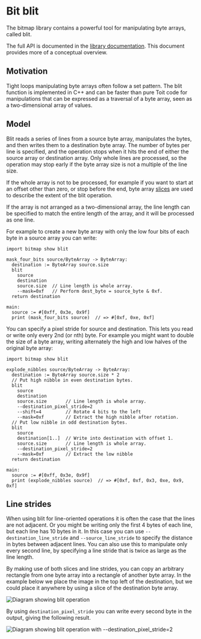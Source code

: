 
# Bit blit

The bitmap library contains a powerful tool for manipulating byte arrays, called blit.

The full API is documented in the [library documentation](https://libs.toit.io/bitmap/library-summary).
This document provides more of a conceptual overview.

## Motivation

Tight loops manipulating byte arrays often follow a set pattern. The blit
function is implemented in C++ and can be faster than pure Toit code for
manipulations that can be expressed as a traversal of a byte array, seen as a
two-dimensional array of values.

## Model

Blit reads a series of lines from a source byte array, manipulates the
bytes, and then writes them to a destination byte array. The number of
bytes per line is specified, and the operation stops when it hits the
end of either the source array or destination array. Only whole lines
are processed, so the operation may stop early if the byte array size
is not a multiple of the line size.

If the whole array is not to be processed, for example if you want to start
at an offset other than zero, or stop before the end, byte array
[slices](../../syntax#indexing-syntax)
are used to describe the extent of the blit operation.

If the array is not arranged as a two-dimensional array, the line length
can be specified to match the entire length of the array, and it will be
processed as one line.

For example to create a new byte array with only the low four bits of
each byte in a source array you can write:

```
import bitmap show blit

mask_four_bits source/ByteArray -> ByteArray:
  destination := ByteArray source.size
  blit
    source
    destination
    source.size  // Line length is whole array.
    --mask=0xf   // Perform dest_byte = source_byte & 0xf.
  return destination

main:
  source := #[0xff, 0x3e, 0x9f]
  print (mask_four_bits source)  // => #[0xf, 0xe, 0xf]
```

You can specify a pixel stride for source and destination. This
lets you read or write only every 2nd (or nth) byte. For example
you might want to double the size of a byte array, writing alternately
the high and low halves of the original byte array:

```
import bitmap show blit

explode_nibbles source/ByteArray -> ByteArray:
  destination := ByteArray source.size * 2
  // Put high nibble in even destination bytes.
  blit
    source
    destination
    source.size       // Line length is whole array.
    --destination_pixel_stride=2
    --shift=4         // Rotate 4 bits to the left
    --mask=0xf        // Extract the high nibble after rotation.
  // Put low nibble in odd destination bytes.
  blit
    source
    destination[1..]  // Write into destination with offset 1.
    source.size       // Line length is whole array.
    --destination_pixel_stride=2
    --mask=0xf        // Extract the low nibble
  return destination

main:
  source := #[0xff, 0x3e, 0x9f]
  print (explode_nibbles source)  // => #[0xf, 0xf, 0x3, 0xe, 0x9, 0xf]
```

## Line strides

When using blit for line-oriented operations it is often the case that the
lines are not adjacent. Or you might be writing only the first 4 bytes of each
line, but each line has 10 bytes in it. In this case you can use
`--destination_line_stride` and `--source_line_stride` to specify the
distance in bytes between adjacent lines. You can also use this to
manipulate only every second line, by specifying a line stride that is
twice as large as the line length.

By making use of both slices and line strides, you can copy an arbitrary
rectangle from one byte array into a rectangle of another byte array.
In the example below we place the image in the top left of the
destination, but we could place it anywhere by using a slice of the
destination byte array.

<img src={BlitDiagram} alt="Diagram showing blit operation" />

By using `destination_pixel_stride` you can write every second byte
in the output, giving the following result.

<img src={BlitStrideDiagram} alt="Diagram showing blit operation with --destination_pixel_stride=2" />
